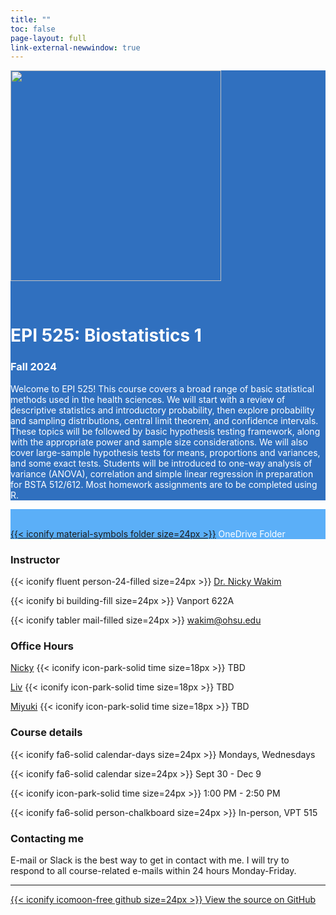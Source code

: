 ```yaml
---
title: ""
toc: false
page-layout: full
link-external-newwindow: true
---
```


::: {style="background-color: #3070BF"}
::: {style="color: #FFFFFF"}
::: grid
::: g-col-4
![](images/EPI_525.png){fig-align="center" width="337"}
:::

::: g-col-7

 

# EPI 525: Biostatistics 1

### Fall 2024

Welcome to EPI 525! This course covers a broad range of basic statistical methods used in the health sciences. We will start with a review of descriptive statistics and introductory probability, then explore probability and sampling distributions, central limit theorem, and confidence intervals. These topics will be followed by basic hypothesis testing framework, along with the appropriate power and sample size considerations. We will also cover large-sample hypothesis tests for means, proportions and variances, and some exact tests. Students will be introduced to one-way analysis of variance (ANOVA), correlation and simple linear regression in preparation for BSTA 512/612. Most homework assignments are to be completed using R.
:::
:::

:::
:::

::: {style="background-color: #5BAFF8"}
::: {style="color: #FFFFFF"}

 

::: grid

::: g-col-5

:::

::: {.g-col-4}
[{{< iconify material-symbols folder size=24px >}}](https://ohsuitg-my.sharepoint.com/:f:/r/personal/wakim_ohsu_edu/Documents/Teaching/Classes/F24_EPI_525/Student_files_EPI_525?csf=1&web=1&e=Jp1LNC) OneDrive Folder
:::


::: g-col-4
:::

:::
:::
:::


::: grid
::: g-col-3
### Instructor

{{< iconify fluent person-24-filled size=24px >}} [Dr. Nicky Wakim](instructors.qmd)

{{< iconify bi building-fill size=24px >}} Vanport 622A

{{< iconify tabler mail-filled size=24px >}} [wakim\@ohsu.edu](mailto:wakim@ohsu.edu)
:::

::: g-col-3
### Office Hours

[Nicky](https://ohsu.webex.com/meet/wakim) 
{{< iconify icon-park-solid time size=18px >}} TBD

[Liv]()
{{< iconify icon-park-solid time size=18px >}} TBD

[Miyuki]()
{{< iconify icon-park-solid time size=18px >}} TBD

:::

::: g-col-3
### Course details

{{< iconify fa6-solid calendar-days size=24px >}} Mondays, Wednesdays

{{< iconify fa6-solid calendar size=24px >}} Sept 30 - Dec 9

{{< iconify icon-park-solid time size=24px >}} 1:00 PM - 2:50 PM

{{< iconify fa6-solid person-chalkboard size=24px >}} In-person, VPT 515
:::

::: g-col-3
### Contacting me

E-mail or Slack is the best way to get in contact with me. I will try to respond to all course-related e-mails within 24 hours Monday-Friday.
:::
:::

------------------------------------------------------------------------

::: grid
::: g-col-9
:::

::: g-col-3
[{{< iconify icomoon-free github size=24px >}} View the source on GitHub](https://github.com/nwakim/F24_EPI_525)
:::
:::
